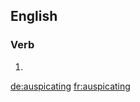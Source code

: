 
==English==

===Verb===
{{head|en}}

# {{present participle of|auspicate}}

[[de:auspicating]]
[[fr:auspicating]]